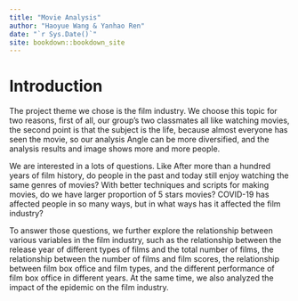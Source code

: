 ```yaml
--- 
title: "Movie Analysis"
author: "Haoyue Wang & Yanhao Ren"
date: "`r Sys.Date()`"
site: bookdown::bookdown_site
---
```


# Introduction

The project theme we chose is the film industry. We choose this topic for two reasons, first of all, our group's two classmates all like watching movies, the second point is that the subject is the life, because almost everyone has seen the movie, so our analysis Angle can be more diversified, and the analysis results and image shows more and more people. 

We are interested in a lots of questions. Like After more than a hundred years of film history, do people in the past and today still enjoy watching the same genres of movies? With better techniques and scripts for making movies, do we have larger proportion of 5 stars movies? COVID-19 has affected people in so many ways, but in what ways has it affected the film industry?

To answer those questions, we further explore the relationship between various variables in the film industry, such as the relationship between the release year of different types of films and the total number of films, the relationship between the number of films and film scores, the relationship between film box office and film types, and the different performance of film box office in different years. At the same time, we also analyzed the impact of the epidemic on the film industry.
